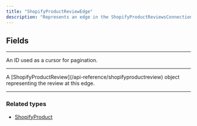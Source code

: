 ```yaml
---
title: "ShopifyProductReviewEdge"
description: "Represents an edge in the ShopifyProductReviewsConnection."
---
```


## Fields

---

<ParamField path="cursor" type="ID!">
  An ID used as a cursor for pagination.
</ParamField>

---

<ParamField path="node" type="ShopifyProductReview!">
  A [ShopifyProductReview](/api-reference/shopifyproductreview) object representing the review at this edge.
</ParamField>

---

### Related types

* [ShopifyProduct](/api-reference/shopifyproduct)